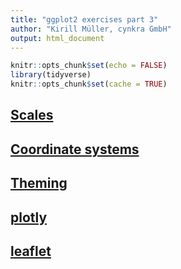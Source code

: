 ```yaml
---
title: "ggplot2 exercises part 3"
author: "Kirill Müller, cynkra GmbH"
output: html_document
---
```


```r
knitr::opts_chunk$set(echo = FALSE)
library(tidyverse)
knitr::opts_chunk$set(cache = TRUE)
```

## [Scales](scales.html)

## [Coordinate systems](coord.html)

## [Theming](theme.html)

## [plotly](plotly.html)

## [leaflet](leaflet.html)
